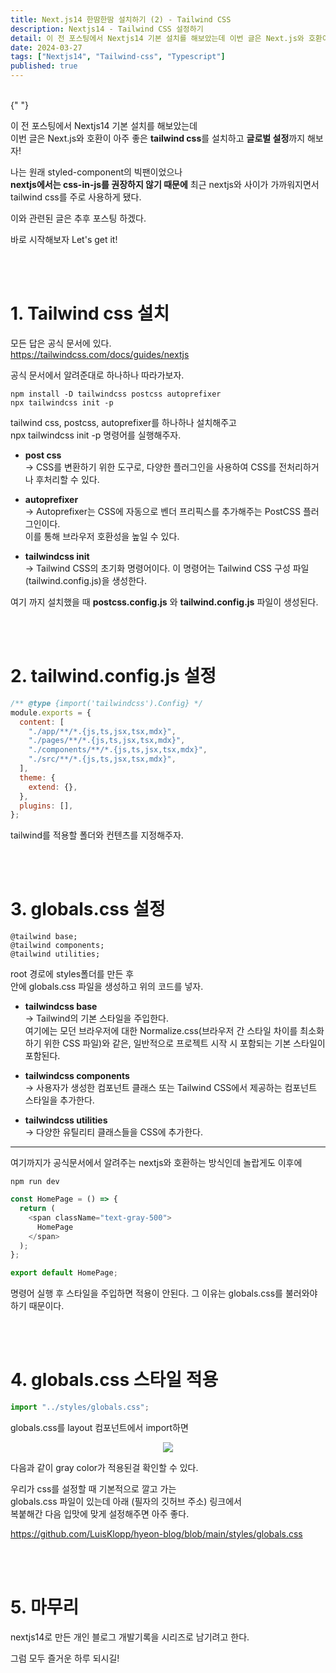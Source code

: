 ```yaml
---
title: Next.js14 한땀한땀 설치하기 (2) - Tailwind CSS
description: Nextjs14 - Tailwind CSS 설정하기
detail: 이 전 포스팅에서 Nextjs14 기본 설치를 해보았는데 이번 글은 Next.js와 호환이 아주 좋은 tailwind css를 설치하고 글로벌 설정까지 해보자!
date: 2024-03-27
tags: ["Nextjs14", "Tailwind-css", "Typescript"]
published: true
---
```


<br />{" "}

이 전 포스팅에서 Nextjs14 기본 설치를 해보았는데  
이번 글은 Next.js와 호환이 아주 좋은
**tailwind css**를 설치하고 **글로벌 설정**까지
해보자!

나는 원래 styled-component의 빅팬이었으나  
**nextjs에서는 css-in-js를 권장하지 않기 때문에**
최근 nextjs와 사이가 가까워지면서 tailwind css를 주로 사용하게 됐다.

이와 관련된 글은 추후 포스팅 하겠다.

바로 시작해보자
Let's get it!

<br />
<br />

# 1. Tailwind css 설치

모든 답은 공식 문서에 있다.  
https://tailwindcss.com/docs/guides/nextjs

공식 문서에서 알려준대로 하나하나 따라가보자.

```ansi
npm install -D tailwindcss postcss autoprefixer
npx tailwindcss init -p
```

tailwind css, postcss, autoprefixer를 하나하나 설치해주고  
npx tailwindcss init -p 명령어를 실행해주자.

- **post css**  
  -> CSS를 변환하기 위한 도구로, 다양한 플러그인을 사용하여 CSS를 전처리하거나 후처리할 수 있다.

- **autoprefixer**  
  -> Autoprefixer는 CSS에 자동으로 벤더 프리픽스를 추가해주는 PostCSS 플러그인이다.  
  이를 통해 브라우저 호환성을 높일 수 있다.

- **tailwindcss init**  
  -> Tailwind CSS의 초기화 명령어이다. 이 명령어는 Tailwind CSS 구성 파일(tailwind.config.js)을 생성한다.

여기 까지 설치했을 때 **postcss.config.js** 와 **tailwind.config.js** 파일이 생성된다.

<br />
<br />

# 2. tailwind.config.js 설정

```js title="tailwind.config.js"
/** @type {import('tailwindcss').Config} */
module.exports = {
  content: [
    "./app/**/*.{js,ts,jsx,tsx,mdx}",
    "./pages/**/*.{js,ts,jsx,tsx,mdx}",
    "./components/**/*.{js,ts,jsx,tsx,mdx}",
    "./src/**/*.{js,ts,jsx,tsx,mdx}",
  ],
  theme: {
    extend: {},
  },
  plugins: [],
};
```

tailwind를 적용할 폴더와 컨텐츠를 지정해주자.

<br />
<br />

# 3. globals.css 설정

```ansi title="globals.css"
@tailwind base;
@tailwind components;
@tailwind utilities;
```

root 경로에 styles폴더를 만든 후  
안에 globals.css 파일을 생성하고 위의 코드를 넣자.

- **tailwindcss base**  
  -> Tailwind의 기본 스타일을 주입한다.  
  여기에는 모던 브라우저에 대한 Normalize.css(브라우저 간 스타일 차이를 최소화하기 위한 CSS 파일)와 같은, 일반적으로 프로젝트 시작 시 포함되는 기본 스타일이 포함된다.

- **tailwindcss components**  
  -> 사용자가 생성한 컴포넌트 클래스 또는 Tailwind CSS에서 제공하는 컴포넌트 스타일을 추가한다.

- **tailwindcss utilities**  
  -> 다양한 유틸리티 클래스들을 CSS에 추가한다.

<hr />

여기까지가 공식문서에서 알려주는 nextjs와 호환하는 방식인데
놀랍게도 이후에

```ansi
npm run dev
```

```js title="app/page.tsx"
const HomePage = () => {
  return (
    <span className="text-gray-500">
      HomePage
    </span>
  );
};

export default HomePage;
```

명령어 실행 후 스타일을 주입하면 적용이 안된다.
그 이유는 globals.css를 불러와야 하기 때문이다.

<br />
<br />

# 4. globals.css 스타일 적용

```js title="app/layout.tsx"
import "../styles/globals.css";
```

globals.css를 layout 컴포넌트에서 import하면

<center>
  <img src="../../public/span-gray.png" />
</center>

다음과 같이 gray color가 적용된걸 확인할 수 있다.

우리가 css를 설정할 때 기본적으로 깔고 가는  
globals.css 파일이 있는데 아래 (필자의 깃허브 주소) 링크에서  
복붙해간 다음 입맛에 맞게 설정해주면 아주 좋다.

https://github.com/LuisKlopp/hyeon-blog/blob/main/styles/globals.css

<br />
<br />

# 5. 마무리

nextjs14로 만든 개인 블로그 개발기록을 시리즈로 남기려고 한다.

그럼 모두 즐거운 하루 되시길!
